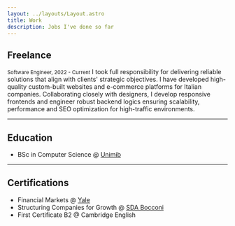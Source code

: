 ```yaml
---
layout: ../layouts/Layout.astro
title: Work
description: Jobs I've done so far
---
```


## Freelance
<small>Software Engineer, 2022 - Current</small>
I took full responsibility for delivering reliable solutions that align with clients' strategic objectives. I have developed high-quality custom-built websites and e-commerce platforms for Italian companies. Collaborating closely with designers, I develop responsive frontends and engineer robust backend logics ensuring scalability, performance and SEO optimization for high-traffic environments.

<hr/>

## Education
- BSc in Computer Science @ [Unimib](https://www.unimib.it/)

<hr/>

## Certifications
- Financial Markets @ [Yale](https://www.yale.edu/)
- Structuring Companies for Growth @ [SDA Bocconi](https://www.sdabocconi.it/en/home)
- First Certificate B2 @ Cambridge English